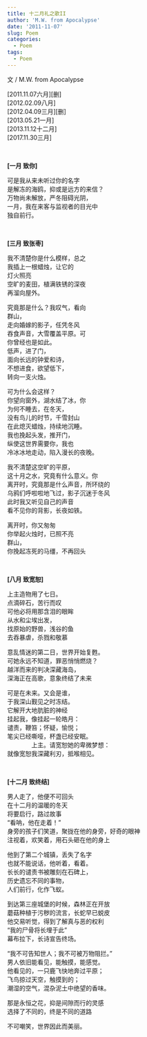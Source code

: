 ```yaml
---
title: 十二月礼之歌II
author: 'M.W. from Apocalypse'
date: '2011-11-07'
slug: Poem
categories:
  - Poem
tags:
  - Poem
---
```


文 / M.W. from Apocalypse

[2011.11.07六月][删]  
[2012.02.09八月]  
[2012.04.09三月][删]  
[2013.05.21一月]  
[2013.11.12十二月]  
[2017.11.30三月]  

&nbsp;

**[一月 致你]**

可是我从来未听过你的名字  
是解冻的海鸥，抑或是远方的来信？  
万物尚未解放，严冬阻碍光阴，  
一月，我在来客与监视者的目光中  
独自前行。  

&nbsp;

**[三月 致张枣]**

我不清楚你是什么模样，总之  
我插上一根蜡烛，让它的  
灯火照亮  
空旷的麦田，植满铁锈的深夜  
再溜向屋外。  

究竟那是什么？我叹气，看向  
群山，  
走向婚嫁的影子，任凭冬风  
吞食声音，大雪覆盖平原。可  
你曾经也是如此。  
低声，进了门，  
面向长远的钟爱和诗，  
不想进食，欲望低下，  
转向一支火烛。  

可为什么会这样？  
你望向窗外，湖水结了冰，你  
为何不睡去，在冬天，  
没有鸟儿的时节，千雪封山  
在此熄灭蜡烛，持续地沉睡。  
我也挽起头发，推开门，  
纵使这世界需要你，我也  
冷冰冰地走动，陷入漫长的夜晚。  

我不清楚这空旷的平原，  
这十月之水，究竟有什么意义。你  
离开时，究竟那是什么声音，所环绕的  
乌鸦们呼啦啦地飞过，影子沉迷于冬风  
此时我又听见自己的声音  
看不见你的背影，长夜如铁。  

离开时，你又匆匆  
你举起火烛时，已照不亮  
群山，  
你挽起冻死的马缰，不再回头  

&nbsp;

**[八月 致宽恕]**

上主造物用了七日。  
点滴碎石，苦行而叹  
可他必将用那含泪的眼眸  
从水和尘埃出发，  
找原始的野兽，浅谷的鱼  
去吞暴虐，杀戮和敬慕  

意乱情迷的第二日，世界开始复甦。  
可她永远不知道，罪恶悄悄燃烧？  
越洋而来的判决深藏海岛，  
深海正在高歌，意象终结了未来  

可是在未来。又会是谁，  
于我深山觐见之时冻结。  
它解开大地肮脏的神经  
挂起我，像挂起一轮皓月：  
谴责，鞭笞；怀疑，愉悦；  
笔尖已经嘶哑，杯盏已经安眠。  
&emsp;&emsp;&emsp;&emsp;上主。请宽恕她的卑微梦想：  
就像宽恕我深藏利刃，抵喉相见。  

&nbsp;

**[十二月 致终结]**

男人走了，他便不可回头  
在十二月的温暖的冬天  
将要启行，路过故事  
“看呐，他在走着！”  
身旁的孩子们笑道，聚拢在他的身旁，好奇的眼神  
注视着，欢笑着，用石头砸在他的身上  

他到了第二个城镇，丢失了名字  
也就不能说话，他听着，看着。  
长长的谴责书被雕刻在石碑上，  
历史遗忘不同的事物，  
人们前行，化作飞蚁。  

到达第三座城堡的时候，森林正在开放  
蘑菇种植于污秽的流言，长蛇早已蜕皮  
他交易听觉，得到了解真与恶的权利  
“我的尸骨将长埋于此”  
幕布拉下，长诗宣告终场。  

“我不可告知世人；我不可被万物阻拦。”  
男人依旧能看见，能触摸，能感觉。  
他看见的，一只鹿飞快地奔过平原；  
飞鸟掠过天空，触摸到的；  
潮湿的空气，混杂泥土中绝望的香味。  

那是永恒之花，抑是间隙而行的灵感  
选择了不同的，终是不同的道路  

不可嘲笑，世界因此而美丽。  
